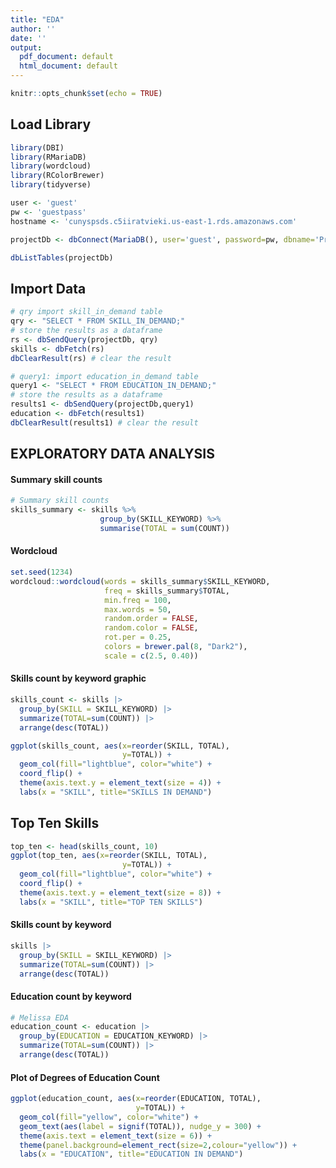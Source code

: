 ```yaml
---
title: "EDA"
author: ''
date: ''
output:
  pdf_document: default
  html_document: default
---
```


```r
knitr::opts_chunk$set(echo = TRUE)
```


## Load Library

```r
library(DBI)
library(RMariaDB)
library(wordcloud)
library(RColorBrewer)
library(tidyverse)
```

```r
user <- 'guest'
pw <- 'guestpass'
hostname <- 'cunyspsds.c5iiratvieki.us-east-1.rds.amazonaws.com'
```

```r
projectDb <- dbConnect(MariaDB(), user='guest', password=pw, dbname='Project3', host=hostname)
```

```r
dbListTables(projectDb)
```

## Import Data

```r
# qry import skill_in_demand table
qry <- "SELECT * FROM SKILL_IN_DEMAND;"
# store the results as a dataframe
rs <- dbSendQuery(projectDb, qry)
skills <- dbFetch(rs)
dbClearResult(rs) # clear the result
```

```r
# query1: import education_in_demand table
query1 <- "SELECT * FROM EDUCATION_IN_DEMAND;"
# store the results as a dataframe
results1 <- dbSendQuery(projectDb,query1)
education <- dbFetch(results1)
dbClearResult(results1) # clear the result
```


## EXPLORATORY DATA ANALYSIS

#### Summary skill counts

```r
# Summary skill counts
skills_summary <- skills %>%
                    group_by(SKILL_KEYWORD) %>%
                    summarise(TOTAL = sum(COUNT))
```

#### Wordcloud

```r
set.seed(1234)
wordcloud::wordcloud(words = skills_summary$SKILL_KEYWORD, 
                     freq = skills_summary$TOTAL, 
                     min.freq = 100, 
                     max.words = 50, 
                     random.order = FALSE, 
                     random.color = FALSE, 
                     rot.per = 0.25, 
                     colors = brewer.pal(8, "Dark2"), 
                     scale = c(2.5, 0.40))
```

#### Skills count by keyword graphic

```r
skills_count <- skills |> 
  group_by(SKILL = SKILL_KEYWORD) |>
  summarize(TOTAL=sum(COUNT)) |>
  arrange(desc(TOTAL))
```

```r
ggplot(skills_count, aes(x=reorder(SKILL, TOTAL),
                         y=TOTAL)) +
  geom_col(fill="lightblue", color="white") +
  coord_flip() + 
  theme(axis.text.y = element_text(size = 4)) +
  labs(x = "SKILL", title="SKILLS IN DEMAND")
```

## Top Ten Skills

```r
top_ten <- head(skills_count, 10)
ggplot(top_ten, aes(x=reorder(SKILL, TOTAL),
                         y=TOTAL)) +
  geom_col(fill="lightblue", color="white") +
  coord_flip() + 
  theme(axis.text.y = element_text(size = 8)) +
  labs(x = "SKILL", title="TOP TEN SKILLS")
```

#### Skills count by keyword

```r
skills |> 
  group_by(SKILL = SKILL_KEYWORD) |>
  summarize(TOTAL=sum(COUNT)) |>
  arrange(desc(TOTAL))
```

#### Education count by keyword

```r
# Melissa EDA
education_count <- education |>
  group_by(EDUCATION = EDUCATION_KEYWORD) |>
  summarize(TOTAL=sum(COUNT)) |>
  arrange(desc(TOTAL))
```

#### Plot of Degrees of Education Count

```r
ggplot(education_count, aes(x=reorder(EDUCATION, TOTAL),
                            y=TOTAL)) +
  geom_col(fill="yellow", color="white") +
  geom_text(aes(label = signif(TOTAL)), nudge_y = 300) +
  theme(axis.text = element_text(size = 6)) +
  theme(panel.background=element_rect(size=2,colour="yellow")) +
  labs(x = "EDUCATION", title="EDUCATION IN DEMAND")
```
